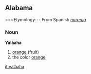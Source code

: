 ==Alabama==

===Etymology---
From Spanish ''[[naranja]]''
===Noun===
'''Yalàaha'''
#[[orange]] (fruit)
#the color [[orange]]


[[it:yalàaha]]